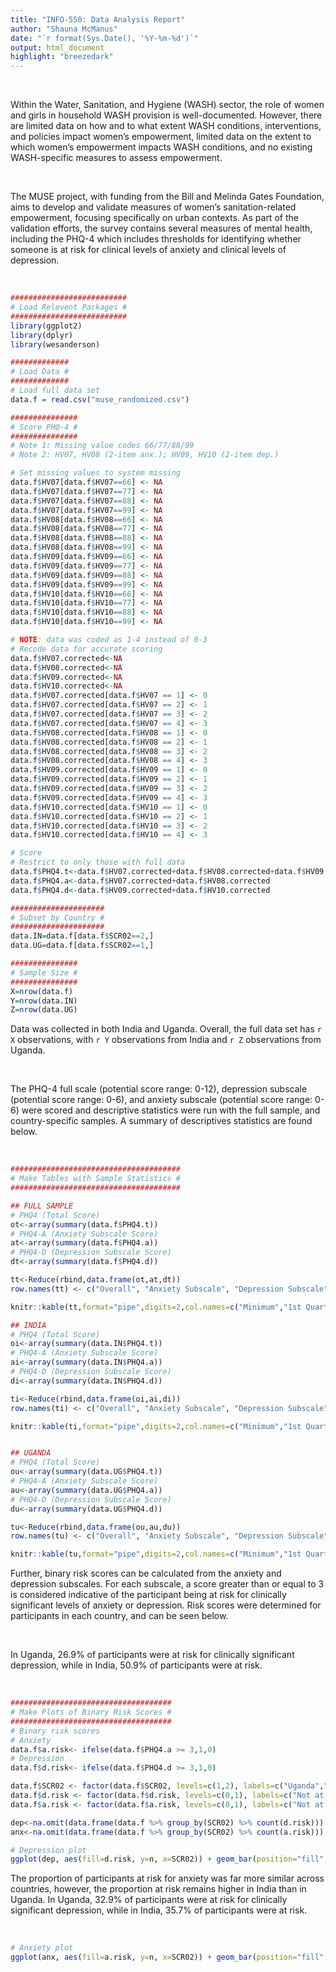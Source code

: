 ```yaml
---
title: "INFO-550: Data Analysis Report"
author: "Shauna McManus"
date: "`r format(Sys.Date(), '%Y-%m-%d')`"
output: html_document
highlight: "breezedark"
---
```

&nbsp;
&nbsp;
&nbsp;
&nbsp;

Within the Water, Sanitation, and Hygiene (WASH) sector, the role of women and girls in household WASH provision is well-documented. However, there are limited data on how and to what extent WASH conditions, interventions, and policies impact women’s empowerment, limited data on the extent to which women’s empowerment impacts WASH conditions, and no existing WASH-specific measures to assess empowerment.

&nbsp;

The MUSE project, with funding from the Bill and Melinda Gates Foundation, aims to develop and validate measures of women’s sanitation-related empowerment, focusing specifically on urban contexts. As part of the validation efforts, the survey contains several measures of mental health, including the PHQ-4 which includes thresholds for identifying whether someone is at risk for clinical levels of anxiety and clinical levels of depression.

&nbsp;

```r
##########################
# Load Relevent Packages #
##########################
library(ggplot2)
library(dplyr)
library(wesanderson)
```

```r
#############
# Load Data #
#############
# Load full data set
data.f = read.csv("muse_randomized.csv")

###############
# Score PHQ-4 #
###############
# Note 1: Missing value codes 66/77/88/99
# Note 2: HV07, HV08 (2-item anx.); HV09, HV10 (2-item dep.)

# Set missing values to system missing
data.f$HV07[data.f$HV07==66] <- NA
data.f$HV07[data.f$HV07==77] <- NA
data.f$HV07[data.f$HV07==88] <- NA
data.f$HV07[data.f$HV07==99] <- NA
data.f$HV08[data.f$HV08==66] <- NA
data.f$HV08[data.f$HV08==77] <- NA
data.f$HV08[data.f$HV08==88] <- NA
data.f$HV08[data.f$HV08==99] <- NA
data.f$HV09[data.f$HV09==66] <- NA
data.f$HV09[data.f$HV09==77] <- NA
data.f$HV09[data.f$HV09==88] <- NA
data.f$HV09[data.f$HV09==99] <- NA
data.f$HV10[data.f$HV10==66] <- NA
data.f$HV10[data.f$HV10==77] <- NA
data.f$HV10[data.f$HV10==88] <- NA
data.f$HV10[data.f$HV10==99] <- NA

# NOTE: data was coded as 1-4 instead of 0-3
# Recode data for accurate scoring
data.f$HV07.corrected<-NA
data.f$HV08.corrected<-NA
data.f$HV09.corrected<-NA
data.f$HV10.corrected<-NA
data.f$HV07.corrected[data.f$HV07 == 1] <- 0
data.f$HV07.corrected[data.f$HV07 == 2] <- 1
data.f$HV07.corrected[data.f$HV07 == 3] <- 2
data.f$HV07.corrected[data.f$HV07 == 4] <- 3
data.f$HV08.corrected[data.f$HV08 == 1] <- 0
data.f$HV08.corrected[data.f$HV08 == 2] <- 1
data.f$HV08.corrected[data.f$HV08 == 3] <- 2
data.f$HV08.corrected[data.f$HV08 == 4] <- 3
data.f$HV09.corrected[data.f$HV09 == 1] <- 0
data.f$HV09.corrected[data.f$HV09 == 2] <- 1
data.f$HV09.corrected[data.f$HV09 == 3] <- 2
data.f$HV09.corrected[data.f$HV09 == 4] <- 3
data.f$HV10.corrected[data.f$HV10 == 1] <- 0
data.f$HV10.corrected[data.f$HV10 == 2] <- 1
data.f$HV10.corrected[data.f$HV10 == 3] <- 2
data.f$HV10.corrected[data.f$HV10 == 4] <- 3

# Score
# Restrict to only those with full data
data.f$PHQ4.t<-data.f$HV07.corrected+data.f$HV08.corrected+data.f$HV09.corrected+data.f$HV10.corrected
data.f$PHQ4.a<-data.f$HV07.corrected+data.f$HV08.corrected
data.f$PHQ4.d<-data.f$HV09.corrected+data.f$HV10.corrected

#####################
# Subset by Country #
#####################
data.IN=data.f[data.f$SCR02==2,]
data.UG=data.f[data.f$SCR02==1,]

###############
# Sample Size #
###############
X=nrow(data.f)
Y=nrow(data.IN)
Z=nrow(data.UG)
```

Data was collected in both India and Uganda. Overall, the full data set has `r X ` observations, with `r Y ` observations from India and `r Z ` observations from Uganda.

&nbsp;

The PHQ-4 full scale (potential score range: 0-12), depression subscale (potential score range: 0-6), and anxiety subscale (potential score range: 0-6) were scored and descriptive statistics were run with the full sample, and country-specific samples. A summary of descriptives statistics are found below.

&nbsp;

```r
######################################
# Make Tables with Sample Statistics #
######################################

## FULL SAMPLE
# PHQ4 (Total Score)
ot<-array(summary(data.f$PHQ4.t))
# PHQ4-A (Anxiety Subscale Score)
at<-array(summary(data.f$PHQ4.a))
# PHQ4-D (Depression Subscale Score)
dt<-array(summary(data.f$PHQ4.d))

tt<-Reduce(rbind,data.frame(ot,at,dt))
row.names(tt) <- c("Overall", "Anxiety Subscale", "Depression Subscale")

knitr::kable(tt,format="pipe",digits=2,col.names=c("Minimum","1st Quartile","Median","Mean","3rd Quartile","Maximum","Missing Values"), caption="Summary statistics for the PHQ4, PHQ4-A, and PHQ4-D for the full sample", align="c")

## INDIA
# PHQ4 (Total Score)
oi<-array(summary(data.IN$PHQ4.t))
# PHQ4-A (Anxiety Subscale Score)
ai<-array(summary(data.IN$PHQ4.a))
# PHQ4-D (Depression Subscale Score)
di<-array(summary(data.IN$PHQ4.d))

ti<-Reduce(rbind,data.frame(oi,ai,di))
row.names(ti) <- c("Overall", "Anxiety Subscale", "Depression Subscale")

knitr::kable(ti,format="pipe",digits=2,col.names=c("Minimum","1st Quartile","Median","Mean","3rd Quartile","Maximum","Missing Values"), caption="Summary statistics for the PHQ4, PHQ4-A, and PHQ4-D for Indian participants", align="c")


## UGANDA
# PHQ4 (Total Score)
ou<-array(summary(data.UG$PHQ4.t))
# PHQ4-A (Anxiety Subscale Score)
au<-array(summary(data.UG$PHQ4.a))
# PHQ4-D (Depression Subscale Score)
du<-array(summary(data.UG$PHQ4.d))

tu<-Reduce(rbind,data.frame(ou,au,du))
row.names(tu) <- c("Overall", "Anxiety Subscale", "Depression Subscale")

knitr::kable(tu,format="pipe",digits=2,col.names=c("Minimum","1st Quartile","Median","Mean","3rd Quartile","Maximum","Missing Values"), caption="Summary statistics for the PHQ4, PHQ4-A, and PHQ4-D for Ugandan participants", align="c")
```

Further, binary risk scores can be calculated from the anxiety and depression subscales. For each subscale, a score greater than or equal to 3 is considered indicative of the participant being at risk for clinically significant levels of anxiety or depression. Risk scores were determined for participants in each country, and can be seen below.

&nbsp;

In Uganda, 26.9% of participants were at risk for clinically significant depression, while in India, 50.9% of participants were at risk.

&nbsp;

```r
####################################
# Make Plots of Binary Risk Scores #
####################################
# Binary risk scores
# Anxiety
data.f$a.risk<- ifelse(data.f$PHQ4.a >= 3,1,0)
# Depression
data.f$d.risk<- ifelse(data.f$PHQ4.d >= 3,1,0)

data.f$SCR02 <- factor(data.f$SCR02, levels=c(1,2), labels=c("Uganda","India"))
data.f$d.risk <- factor(data.f$d.risk, levels=c(0,1), labels=c("Not at Risk","At Risk"))
data.f$a.risk <- factor(data.f$a.risk, levels=c(0,1), labels=c("Not at Risk","At Risk"))

dep<-na.omit(data.frame(data.f %>% group_by(SCR02) %>% count(d.risk)))
anx<-na.omit(data.frame(data.f %>% group_by(SCR02) %>% count(a.risk)))
```

```r
# Depression plot
ggplot(dep, aes(fill=d.risk, y=n, x=SCR02)) + geom_bar(position="fill", stat="identity")+ggtitle("Proportion at Risk for Clinically Significant Levels of Depression")+xlab("Country") + ylab("Count")+labs(fill = "")+scale_fill_manual(values=wes_palette(name="GrandBudapest1"))
```

The proportion of participants at risk for anxiety was far more similar across countries, however, the proportion at risk remains higher in India than in Uganda. In Uganda, 32.9% of participants were at risk for clinically significant depression, while in India, 35.7% of participants were at risk.

&nbsp;

```r
# Anxiety plot
ggplot(anx, aes(fill=a.risk, y=n, x=SCR02)) + geom_bar(position="fill", stat="identity")+ggtitle("Proportion at Risk for Clinically Significant Levels of Anxiety")+xlab("Country") + ylab("Count")+labs(fill = "")+scale_fill_manual(values=wes_palette(name="GrandBudapest1"))
```

<!--
Participation scores:
Group members:
Sodham (Robin) Yoo - 1
Limeng Wan - 1
Nanxi Guo - 1
-->
